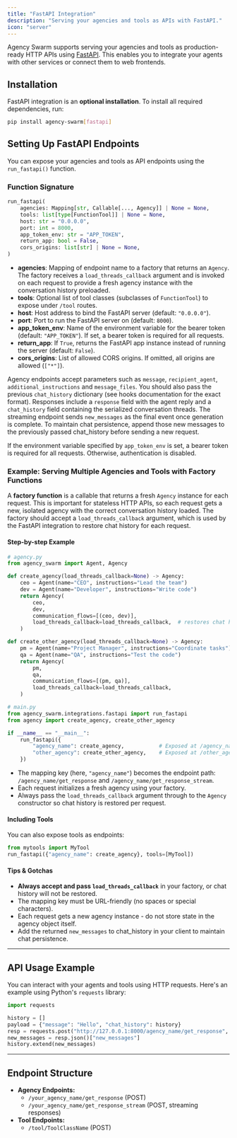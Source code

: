 ```yaml
---
title: "FastAPI Integration"
description: "Serving your agencies and tools as APIs with FastAPI."
icon: "server"
---
```


Agency Swarm supports serving your agencies and tools as production-ready HTTP APIs using [FastAPI](https://fastapi.tiangolo.com/). This enables you to integrate your agents with other services or connect them to web frontends.

## Installation

FastAPI integration is an **optional installation**. To install all required dependencies, run:

```bash
pip install agency-swarm[fastapi]
```

## Setting Up FastAPI Endpoints

You can expose your agencies and tools as API endpoints using the `run_fastapi()` function.

### Function Signature

```python
run_fastapi(
    agencies: Mapping[str, Callable[..., Agency]] | None = None,
    tools: list[type[FunctionTool]] | None = None,
    host: str = "0.0.0.0",
    port: int = 8000,
    app_token_env: str = "APP_TOKEN",
    return_app: bool = False,
    cors_origins: list[str] | None = None,
)
```

- **agencies**: Mapping of endpoint name to a factory that returns an `Agency`. The factory receives a `load_threads_callback` argument and is invoked on each request to provide a fresh agency instance with the conversation history preloaded.
- **tools**: Optional list of tool classes (subclasses of `FunctionTool`) to expose under `/tool` routes.
- **host**: Host address to bind the FastAPI server (default: `"0.0.0.0"`).
- **port**: Port to run the FastAPI server on (default: `8000`).
- **app_token_env**: Name of the environment variable for the bearer token (default: `"APP_TOKEN"`). If set, a bearer token is required for all requests.
- **return_app**: If `True`, returns the FastAPI app instance instead of running the server (default: `False`).
- **cors_origins**: List of allowed CORS origins. If omitted, all origins are allowed (`["*"]`).

Agency endpoints accept parameters such as `message`, `recipient_agent`, `additional_instructions` and `message_files`. You should also pass the previous `chat_history` dictionary (see hooks documentation for the exact format).
Responses include a `response` field with the agent reply and a `chat_history` field containing the serialized conversation threads. The streaming endpoint sends `new_messages` as the final event once generation is complete.
To maintain chat persistence, append those new messages to the previously passed chat_history before sending a new request.

If the environment variable specified by `app_token_env` is set, a bearer token is required for all requests. Otherwise, authentication is disabled.

### Example: Serving Multiple Agencies and Tools with Factory Functions

A **factory function** is a callable that returns a fresh `Agency` instance for each request. This is important for stateless HTTP APIs, so each request gets a new, isolated agency with the correct conversation history loaded. The factory should accept a `load_threads_callback` argument, which is used by the FastAPI integration to restore chat history for each request.

#### Step-by-step Example

```python
# agency.py
from agency_swarm import Agent, Agency

def create_agency(load_threads_callback=None) -> Agency:
    ceo = Agent(name="CEO", instructions="Lead the team")
    dev = Agent(name="Developer", instructions="Write code")
    return Agency(
        ceo,
        dev,
        communication_flows=[(ceo, dev)],
        load_threads_callback=load_threads_callback,  # restores chat history per request
    )

def create_other_agency(load_threads_callback=None) -> Agency:
    pm = Agent(name="Project Manager", instructions="Coordinate tasks")
    qa = Agent(name="QA", instructions="Test the code")
    return Agency(
        pm,
        qa,
        communication_flows=[(pm, qa)],
        load_threads_callback=load_threads_callback,
    )
```

```python
# main.py
from agency_swarm.integrations.fastapi import run_fastapi
from agency import create_agency, create_other_agency

if __name__ == "__main__":
    run_fastapi({
        "agency_name": create_agency,           # Exposed at /agency_name/get_response(_stream)
        "other_agency": create_other_agency,    # Exposed at /other_agency/get_response(_stream)
    })
```

- The mapping key (here, `"agency_name"`) becomes the endpoint path: `/agency_name/get_response` and `/agency_name/get_response_stream`.
- Each request initializes a fresh agency using your factory.
- Always pass the `load_threads_callback` argument through to the `Agency` constructor so chat history is restored per request.

#### Including Tools
You can also expose tools as endpoints:

```python
from mytools import MyTool
run_fastapi({"agency_name": create_agency}, tools=[MyTool])
```

#### Tips & Gotchas
- **Always accept and pass `load_threads_callback`** in your factory, or chat history will not be restored.
- The mapping key must be URL-friendly (no spaces or special characters).
- Each request gets a new agency instance - do not store state in the agency object itself.
- Add the returned `new_messages` to chat_history in your client to maintain chat persistence.

---

## API Usage Example

You can interact with your agents and tools using HTTP requests. Here's an example using Python's `requests` library:

```python
import requests

history = []
payload = {"message": "Hello", "chat_history": history}
resp = requests.post("http://127.0.0.1:8000/agency_name/get_response", json=payload)
new_messages = resp.json()["new_messages"]
history.extend(new_messages)
```

---

## Endpoint Structure

- **Agency Endpoints:**
  - `/your_agency_name/get_response` (POST)
  - `/your_agency_name/get_response_stream` (POST, streaming responses)
- **Tool Endpoints:**
  - `/tool/ToolClassName` (POST)
